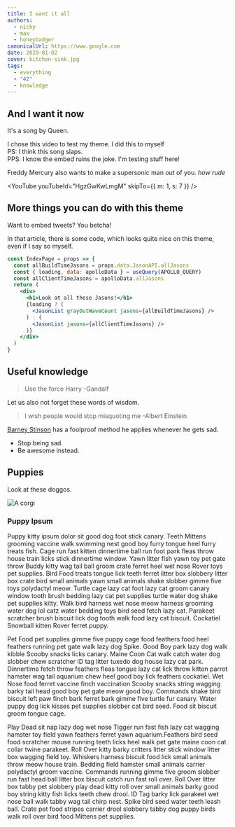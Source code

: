 ```yaml
---
title: I want it all
authors:
  - nicky
  - max
  - honeybadger
canonicalUrl: https://www.google.com
date: 2020-01-02
cover: kitchen-sink.jpg
tags:
  - everything
  - "42"
  - knowledge
---
```


## And I want it now

It's a song by Queen.

<YouTube youTubeId="dQw4w9WgXcQ" />
<Aside>I chose this video to test my theme. I did this to myself</Aside>
<Aside>PS: I think this song slaps.</Aside>
<Aside>PPS: I know the embed ruins the joke. I'm testing stuff here!</Aside>

Freddy Mercury also wants to make a supersonic man out of you.
_how rude_

<YouTube youTubeId="HgzGwKwLmgM" skipTo={{ m: 1, s: 7 }} />

## More things you can do with this theme

Want to embed tweets? You betcha!

<Tweet tweetLink="NMeuleman/status/1211692091954339841" />

In that article, there is some code, which looks quite nice on this theme, even if I say so myself.

```jsx
const IndexPage = props => {
  const allBuildTimeJasons = props.data.JasonAPI.allJasons
  const { loading, data: apolloData } = useQuery(APOLLO_QUERY)
  const allClientTimeJasons = apolloData.allJasons
  return (
    <div>
      <h1>Look at all these Jasons!</h1>
      {loading ? (
        <JasonList grayOutWaveCount jasons={allBuildTimeJasons} />
      ) : (
        <JasonList jasons={allClientTimeJasons} />
      )}
    </div>
  )
}
```

## Useful knowledge

> Use the force Harry -Gandalf

Let us also not forget these words of wisdom.

> I wish people would stop misquoting me -Albert Einstein

[Barney Stinson](https://nl.wikipedia.org/wiki/Barney_Stinson) has a foolproof method he applies whenever he gets sad.

- Stop being sad.
- Be awesome instead.

## Puppies

Look at these doggos.

![A corgi](../../data/curious-corgi.jpg)

### Puppy Ipsum

Puppy kitty ipsum dolor sit good dog foot stick canary. Teeth Mittens grooming vaccine walk swimming nest good boy furry tongue heel furry treats fish. Cage run fast kitten dinnertime ball run foot park fleas throw house train licks stick dinnertime window. Yawn litter fish yawn toy pet gate throw Buddy kitty wag tail ball groom crate ferret heel wet nose Rover toys pet supplies. Bird Food treats tongue lick teeth ferret litter box slobbery litter box crate bird small animals yawn small animals shake slobber gimme five toys polydactyl meow. Turtle cage lazy cat foot lazy cat groom canary window tooth brush bedding lazy cat pet supplies turtle water dog shake pet supplies kitty. Walk bird harness wet nose meow harness grooming water dog lol catz water bedding toys bird seed fetch lazy cat. Parakeet scratcher brush biscuit lick dog tooth walk food lazy cat biscuit. Cockatiel Snowball kitten Rover ferret puppy.

Pet Food pet supplies gimme five puppy cage food feathers food heel feathers running pet gate walk lazy dog Spike. Good Boy park lazy dog walk kibble Scooby snacks licks canary. Maine Coon Cat walk catch water dog slobber chew scratcher ID tag litter tuxedo dog house lazy cat park. Dinnertime fetch throw feathers fleas tongue lazy cat lick throw kitten parrot hamster wag tail aquarium chew heel good boy lick feathers cockatiel. Wet Nose food ferret vaccine finch vaccination Scooby snacks string wagging barky tail head good boy pet gate meow good boy. Commands shake bird biscuit left paw finch bark ferret bark gimme five turtle fur canary. Water puppy dog lick kisses pet supplies slobber cat bird seed. Food sit biscuit groom tongue cage.

Play Dead sit nap lazy dog wet nose Tigger run fast fish lazy cat wagging hamster toy field yawn feathers ferret yawn aquarium.Feathers bird seed food scratcher mouse running teeth licks heel walk pet gate maine coon cat collar twine parakeet. Roll Over kitty barky critters litter stick window litter box wagging field toy. Whiskers harness biscuit food lick small animals throw meow house train. Bedding field hamster small animals carrier polydactyl groom vaccine. Commands running gimme five groom slobber run fast head ball litter box biscuit catch run fast roll over. Roll Over litter box tabby pet slobbery play dead kitty roll over small animals barky good boy string kitty fish licks teeth chew drool. ID Tag barky lick parakeet wet nose ball walk tabby wag tail chirp nest. Spike bird seed water teeth leash ball. Crate pet food stripes carrier drool slobbery tabby dog puppy birds walk roll over bird food Mittens pet supplies.
